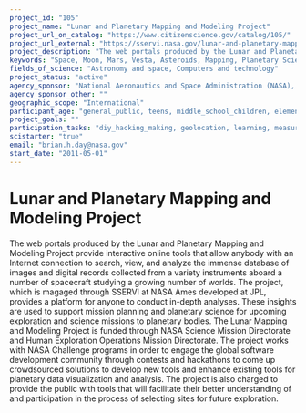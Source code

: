 ```yaml
---
project_id: "105"
project_name: "Lunar and Planetary Mapping and Modeling Project"
project_url_on_catalog: "https://www.citizenscience.gov/catalog/105/"
project_url_external: "https://sservi.nasa.gov/lunar-and-planetary-mapping-and-modeling/"
project_description: "The web portals produced by the Lunar and Planetary Mapping and Modeling Project provide interactive online tools that allow anybody with an Internet connection to search, view, and analyze the immense database of  images and digital records collected from a variety instruments aboard a number of spacecraft studying a growing number of worlds. The project, which is magaged through SSERVI at NASA Ames developed at JPL, provides a platform for anyone to conduct in-depth analyses. These insights are used to support mission planning and planetary science for upcoming exploration and science missions to planetary bodies. The Lunar Mapping and Modeling Project is funded through NASA Science Mission Directorate and Human Exploration Operations Mission Directorate. The project works with NASA Challenge programs in order to engage the global software development community through contests and hackathons to come up crowdsourced solutions to develop new tools and enhance existing tools for planetary data visualization and analysis. The project is also charged to provide the public with tools that will facilitate their better understanding of and participation in the process of selecting sites for future exploration."
keywords: "Space, Moon, Mars, Vesta, Asteroids, Mapping, Planetary Science, Lunar Science, Mission Planning Virtual, Crowdsourcing, NASA"
fields_of_science: "Astronomy and space, Computers and technology"
project_status: "active"
agency_sponsor: "National Aeronautics and Space Administration (NASA), U.S. Geological Survey (USGS)"
agency_sponsor_other: ""
geographic_scope: "International"
participant_age: "general_public, teens, middle_school_children, elementary_school_children, families, targeted_group"
project_goals: ""
participation_tasks: "diy_hacking_making, geolocation, learning, measurement, site_selection_description"
scistarter: "true"
email: "brian.h.day@nasa.gov"
start_date: "2011-05-01"
---
```


# Lunar and Planetary Mapping and Modeling Project

The web portals produced by the Lunar and Planetary Mapping and Modeling Project provide interactive online tools that allow anybody with an Internet connection to search, view, and analyze the immense database of  images and digital records collected from a variety instruments aboard a number of spacecraft studying a growing number of worlds. The project, which is magaged through SSERVI at NASA Ames developed at JPL, provides a platform for anyone to conduct in-depth analyses. These insights are used to support mission planning and planetary science for upcoming exploration and science missions to planetary bodies. The Lunar Mapping and Modeling Project is funded through NASA Science Mission Directorate and Human Exploration Operations Mission Directorate. The project works with NASA Challenge programs in order to engage the global software development community through contests and hackathons to come up crowdsourced solutions to develop new tools and enhance existing tools for planetary data visualization and analysis. The project is also charged to provide the public with tools that will facilitate their better understanding of and participation in the process of selecting sites for future exploration.
